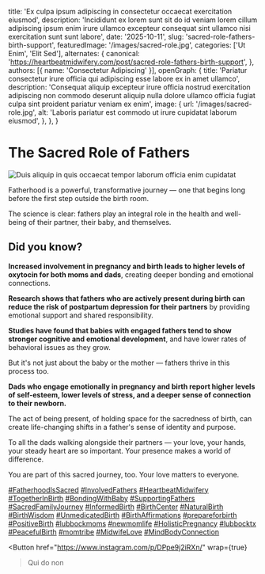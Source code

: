 
  title: 'Ex culpa ipsum adipiscing in consectetur occaecat exercitation eiusmod',
  description: 'Incididunt ex lorem sunt sit do id veniam lorem cillum adipiscing ipsum enim irure ullamco excepteur consequat sint ullamco nisi exercitation sunt sunt labore',
  date: '2025-10-11',
  slug: 'sacred-role-fathers-birth-support',
  featuredImage: '/images/sacred-role.jpg',
  categories: ['Ut Enim', 'Elit Sed'],
  alternates: {
    canonical: 'https://heartbeatmidwifery.com/post/sacred-role-fathers-birth-support',
  },
  authors: [{ name: 'Consectetur Adipiscing' }],
  openGraph: {
    title: 'Pariatur consectetur irure officia qui adipiscing esse labore ex in amet ullamco',
    description: 'Consequat aliquip excepteur irure officia nostrud exercitation adipiscing non commodo deserunt aliquip nulla dolore ullamco officia fugiat culpa sint proident pariatur veniam ex enim',
    image: {
      url: '/images/sacred-role.jpg',
      alt: 'Laboris pariatur est commodo ut irure cupidatat laborum eiusmod',
    },
  },
}

# The Sacred Role of Fathers

<Image
  src="/images/sacred-role.jpg"
  size="large"
  wrap={true}
  alt="Duis aliquip in quis occaecat tempor laborum officia enim cupidatat"
/>

Fatherhood is a powerful, transformative journey — one that begins long before the first step outside the birth room.

The science is clear: fathers play an integral role in the health and well-being of their partner, their baby, and themselves.

## Did you know?

**Increased involvement in pregnancy and birth leads to higher levels of oxytocin for both moms and dads**, creating deeper bonding and emotional connections.

**Research shows that fathers who are actively present during birth can reduce the risk of postpartum depression for their partners** by providing emotional support and shared responsibility.

**Studies have found that babies with engaged fathers tend to show stronger cognitive and emotional development**, and have lower rates of behavioral issues as they grow.

But it's not just about the baby or the mother — fathers thrive in this process too.

**Dads who engage emotionally in pregnancy and birth report higher levels of self-esteem, lower levels of stress, and a deeper sense of connection to their newborn.**

The act of being present, of holding space for the sacredness of birth, can create life-changing shifts in a father's sense of identity and purpose.

To all the dads walking alongside their partners — your love, your hands, your steady heart are so important. Your presence makes a world of difference.

You are part of this sacred journey, too. Your love matters to everyone.

[#FatherhoodIsSacred](https://www.instagram.com/explore/tags/fatherhoodissacred/) [#InvolvedFathers](https://www.instagram.com/explore/tags/involvedfathers/) [#HeartbeatMidwifery](https://www.instagram.com/explore/tags/heartbeatmidwifery/) [#TogetherInBirth](https://www.instagram.com/explore/tags/togetherinbirth/) [#BondingWithBaby](https://www.instagram.com/explore/tags/bondingwithbaby/) [#SupportingFathers](https://www.instagram.com/explore/tags/supportingfathers/) [#SacredFamilyJourney](https://www.instagram.com/explore/tags/sacredfamilyjourney/) [#InformedBirth](https://www.instagram.com/explore/tags/informedbirth/) [#BirthCenter](https://www.instagram.com/explore/tags/birthcenter/) [#NaturalBirth](https://www.instagram.com/explore/tags/naturalbirth/) [#BirthWisdom](https://www.instagram.com/explore/tags/birthwisdom/) [#UnmedicatedBirth](https://www.instagram.com/explore/tags/unmedicatedbirth/) [#BirthAffirmations](https://www.instagram.com/explore/tags/birthaffirmations/) [#prepareforbirth](https://www.instagram.com/explore/tags/prepareforbirth/) [#PositiveBirth](https://www.instagram.com/explore/tags/positivebirth/) [#lubbockmoms](https://www.instagram.com/explore/tags/lubbockmoms/) [#newmomlife](https://www.instagram.com/explore/tags/newmomlife/) [#HolisticPregnancy](https://www.instagram.com/explore/tags/holisticpregnancy/) [#lubbocktx](https://www.instagram.com/explore/tags/lubbocktx/) [#PeacefulBirth](https://www.instagram.com/explore/tags/peacefulbirth/) [#momtribe](https://www.instagram.com/explore/tags/momtribe/) [#MidwifeLove](https://www.instagram.com/explore/tags/midwifelove/) [#MindBodyConnection](https://www.instagram.com/explore/tags/mindbodyconnection/)

<Button
  href="https://www.instagram.com/p/DPpe9j2iRXn/"
  wrap={true}
>Qui do non</Button>
